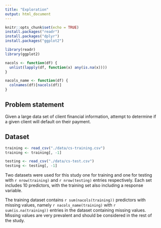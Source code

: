 ```yaml
---
title: "Exploration"
output: html_document
---
```


```r
knitr::opts_chunk$set(echo = TRUE)
install.packages("readr")
install.packages("dplyr")
install.packages("ggplot2")

library(readr)
library(ggplot2)
```

```r
nacols <- function(df) {
  unlist(lapply(df, function(x) any(is.na(x))))
}

nacols_name <- function(df) {
  colnames(df)[nacols(df)]
}
```

## Problem statement

Given a large data set of client financial information, attempt to determine if a given client will default on their payment.

## Dataset

```r
training <- read_csv("./data/cs-training.csv")
training <- training[, -1]

testing <- read_csv("./data/cs-test.csv")
testing <- testing[, -1]
```

Two datasets were used for this study one for training and one for testing with `r nrow(training)` and `r nrow(testing)` entries respectively. Each set includes 10 predictors, with the training set also including a response variable.

The training dataset contains `r sum(nacols(training))` predictors with missing values, namely `r nacols_name(training)` with `r sum(is.na(training))` entries in the dataset containing missing values. Missing values are very prevalent and should be considered in the rest of the study.

